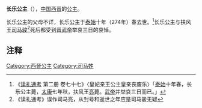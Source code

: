 {{東亞女性歷史人物
| 名稱=长乐公主
| 身份=[[晋朝|晋朝]]公主
| 畫像=
| 說明=
| 姓=司马
| 名=
| 封爵=[[公主|公主]]
| 位號=
| 封號=长乐公主
| 出生年=
| 逝世年=274年
| 諡號=
| 墳墓=
|}}
'''长乐公主'''（{{bd|？||274年||catIdx=S}}），[[中国|中国]][[西晋|西晋]]的[[公主|公主]]。

长乐公主的父母不详，长乐公主于[[泰始_(西晋)|泰始]]十年（274年）春去世。<ref> 《[[读礼通考|读礼通考]] 第二册 卷七十七》〈皇妃亲王公主皇亲丧废乐〉「[[泰始_(西晋)|泰始]]十年春，长乐公主薨，[[太康_(西晋)|太康]]七年秋，扶风王[[司马亮|亮]]薨。[[晋武帝|武帝]]并举哀三日而已。」</ref>长乐公主与扶风王[[司马骏|司马骏]]<ref>《读礼通考》误作司马亮，从封号和逝世之年应是司马骏无疑</ref>死后都受到[[晋武帝|晋武帝]]举哀三日的哀悼。

== 注释 ==
<references/>
[[Category:西晉公主|Category:西晉公主]]
[[Category:司马姓|Category:司马姓]]